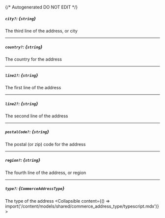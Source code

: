 {/* Autogenerated DO NOT EDIT  */}

##### `city?`: *{`string`}*
The third line of the address, or city

---
##### `country?`: *{`string`}*
The country for the address

---
##### `line1?`: *{`string`}*
The first line of the address

---
##### `line2?`: *{`string`}*
The second line of the address

---
##### `postalCode?`: *{`string`}*
The postal (or zip) code for the address

---
##### `region?`: *{`string`}*
The fourth line of the address, or region

---
##### `type?`: *{`CommerceAddressType`}*
The type of the address
<Collapsible content={() => import('/content/models/shared/commerce_address_type/typescript.mdx')}>
</Collapsible>

